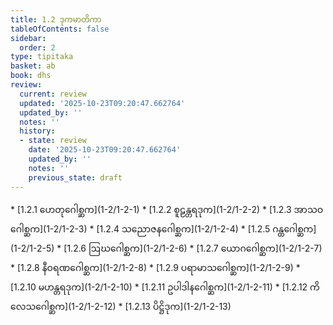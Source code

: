 ```yaml
---
title: 1.2 ဒုကမာတိကာ
tableOfContents: false
sidebar:
  order: 2
type: tipitaka
basket: ab
book: dhs
review:
  current: review
  updated: '2025-10-23T09:20:47.662764'
  updated_by: ''
  notes: ''
  history:
  - state: review
    date: '2025-10-23T09:20:47.662764'
    updated_by: ''
    notes: ''
    previous_state: draft
---
```



<ReviewStatus review={frontmatter.review} showDetails={true} />

<HypothesisAnnotation frontmatter={frontmatter} />

<DynamicBreadcrumb />



<TableOfContents book="dhs" section="1.2">
* [1.2.1 ဟေတုဂေါစ္ဆက](1-2/1-2-1)
* [1.2.2 စူဠန္တရဒုက](1-2/1-2-2)
* [1.2.3 အာသဝဂေါစ္ဆက](1-2/1-2-3)
* [1.2.4 သညောဇနဂေါစ္ဆက](1-2/1-2-4)
* [1.2.5 ဂန္ထဂေါစ္ဆက](1-2/1-2-5)
* [1.2.6 ဩဃဂေါစ္ဆက](1-2/1-2-6)
* [1.2.7 ယောဂဂေါစ္ဆက](1-2/1-2-7)
* [1.2.8 နီဝရဏဂေါစ္ဆက](1-2/1-2-8)
* [1.2.9 ပရာမာသဂေါစ္ဆက](1-2/1-2-9)
* [1.2.10 မဟန္တရဒုက](1-2/1-2-10)
* [1.2.11 ဥပါဒါနဂေါစ္ဆက](1-2/1-2-11)
* [1.2.12 ကိလေသဂေါစ္ဆက](1-2/1-2-12)
* [1.2.13 ပိဋ္ဌိဒုက](1-2/1-2-13)
</TableOfContents>
